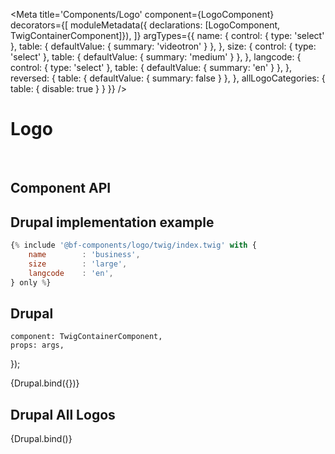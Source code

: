 


<Meta
    title='Components/Logo'
    component={LogoComponent}
    decorators={[
        moduleMetadata({ declarations: [LogoComponent, TwigContainerComponent]}),
    ]}
    argTypes={{
        name: {
            control: { type: 'select' },
            table: { defaultValue: { summary: 'videotron' } },
        },
        size: {
            control: { type: 'select' },
            table: { defaultValue: { summary: 'medium' } },
        },
        langcode: {
            control: {
                type: 'select'
            },
            table: { defaultValue: { summary: 'en' } },
        },
        reversed: {
            table: { defaultValue: { summary: false } },
        },
        allLogoCategories: {
            table: { disable: true }
        }
    }}
/>


# Logo

<br/>



## Component API

<ArgsTable of={LogoComponent} />




## Drupal implementation example

```jsx
{% include '@bf-components/logo/twig/index.twig' with {
    name        : 'business',
    size        : 'large',
    langcode    : 'en',
} only %}
```



## Drupal

    component: TwigContainerComponent,
    props: args,
});

<Canvas withSource='none'>
    <Story
        name='Drupal'
        height='300px'
        args={{
            elementPath : 'components/logo/_doc/template.drupal',
        }}
        height='160px'
    >
        {Drupal.bind({})}
    </Story>
</Canvas>



## Drupal All Logos

<Canvas withSource='none'>
    <Story
        name='Drupal - All logos'
        height='800px'
        args={{
            elementPath : 'components/logo/_doc/template-all.drupal',
            allLogoCategories
        }}
    >
        {Drupal.bind()}
    </Story>
</Canvas>
